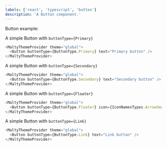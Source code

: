 ```yaml
---
labels: ['react', 'typescript', 'button']
description: 'A Button component.'
---
```



Button example:

A simple Button with `buttonType={Primary}`

```js live
<MaltyThemeProvider theme="global">
  <Button buttonType={ButtonType.Primary} text="Primary button" />
</MaltyThemeProvider>
```

A simple Button with `buttonType={Secondary}`

```js live
<MaltyThemeProvider theme="global">
  <Button buttonType={ButtonType.Secondary} text="Secondary button" />
</MaltyThemeProvider>
```

A simple Button with `buttonType={Floater}`

```js live
<MaltyThemeProvider theme="global">
  <Button buttonType={ButtonType.Floater} icon={IconNamesTypes.ArrowSmallUp} />
</MaltyThemeProvider>
```

A simple Button with `buttonType={Link}`

```js live
<MaltyThemeProvider theme="global">
  <Button buttonType={ButtonType.Link} text="Link button" />
</MaltyThemeProvider>
```
